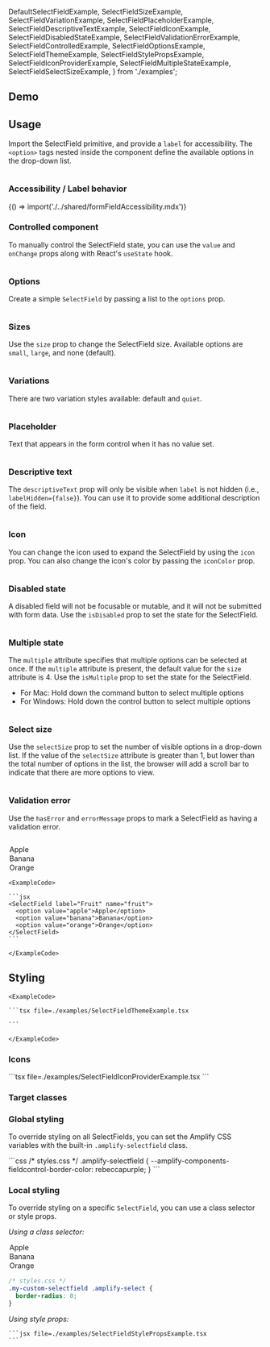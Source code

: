 
  DefaultSelectFieldExample,
  SelectFieldSizeExample,
  SelectFieldVariationExample,
  SelectFieldPlaceholderExample,
  SelectFieldDescriptiveTextExample,
  SelectFieldIconExample,
  SelectFieldDisabledStateExample,
  SelectFieldValidationErrorExample,
  SelectFieldControlledExample,
  SelectFieldOptionsExample,
  SelectFieldThemeExample,
  SelectFieldStylePropsExample,
  SelectFieldIconProviderExample,
  SelectFieldMultipleStateExample,
  SelectFieldSelectSizeExample,
} from './examples';

## Demo

<SelectFieldDemo />

## Usage

Import the SelectField primitive, and provide a `label` for accessibility. The `<option>` tags nested inside the component define the available options in the drop-down list.

<Example>
  <DefaultSelectFieldExample />
  
  <ExampleCode>

```jsx file=./examples/DefaultSelectFieldExample.tsx

```

  </ExampleCode>
</Example>

### Accessibility / Label behavior

<Fragment>{() => import('./../shared/formFieldAccessibility.mdx')}</Fragment>

### Controlled component

To manually control the SelectField state, you can use the `value` and `onChange` props along with React's `useState` hook.

<Example>
  <SelectFieldControlledExample />
  
  <ExampleCode>

```jsx file=./examples/SelectFieldControlledExample.tsx

```

  </ExampleCode>
</Example>

### Options

Create a simple `SelectField` by passing a list to the `options` prop.

<Example>
  <SelectFieldOptionsExample />
  
  <ExampleCode>

```jsx file=./examples/SelectFieldOptionsExample.tsx

```

  </ExampleCode>
</Example>

### Sizes

Use the `size` prop to change the SelectField size. Available options are `small`, `large`, and none (default).

<Example>
  <SelectFieldSizeExample />
  
  <ExampleCode>

```jsx file=./examples/SelectFieldSizeExample.tsx

```

  </ExampleCode>
</Example>

### Variations

There are two variation styles available: default and `quiet`.

<Example>
  <SelectFieldVariationExample />
  
  <ExampleCode>

```jsx file=./examples/SelectFieldVariationExample.tsx

```

  </ExampleCode>
</Example>

### Placeholder

Text that appears in the form control when it has no value set.

<Example>
  <SelectFieldPlaceholderExample />
  
  <ExampleCode>

```jsx file=./examples/SelectFieldPlaceholderExample.tsx

```

  </ExampleCode>
</Example>

### Descriptive text

The `descriptiveText` prop will only be visible when `label` is not hidden (i.e., `labelHidden={false}`). You can use it to provide some additional description of the field.

<Example>
  <SelectFieldDescriptiveTextExample />
  
  <ExampleCode>

```jsx file=./examples/SelectFieldDescriptiveTextExample.tsx

```

  </ExampleCode>
</Example>

### Icon

You can change the icon used to expand the SelectField by using the `icon` prop. You can also change the icon's color by passing the `iconColor` prop.

<Example>
  <SelectFieldIconExample />
  
  <ExampleCode>

```jsx file=./examples/SelectFieldIconExample.tsx

```

  </ExampleCode>
</Example>

### Disabled state

A disabled field will not be focusable or mutable, and it will not be submitted with form data. Use the `isDisabled` prop to set the state for the SelectField.

<Example>
  <SelectFieldDisabledStateExample />
  
  <ExampleCode>

```jsx file=./examples/SelectFieldDisabledStateExample.tsx

```

  </ExampleCode>
</Example>

### Multiple state

The `multiple` attribute specifies that multiple options can be selected at once. If the `multiple` attribute is present, the default value for the `size` attribute is 4. Use the `isMultiple` prop to set the state for the SelectField. 
* For Mac: Hold down the command button to select multiple options
* For Windows: Hold down the control button to select multiple options

<Example>
  <SelectFieldMultipleStateExample />
  
  <ExampleCode>

```jsx file=./examples/SelectFieldMultipleStateExample.tsx

```

  </ExampleCode>
</Example>

### Select size

 Use the `selectSize` prop to set the number of visible options in a drop-down list. If the value of the `selectSize` attribute is greater than 1, but lower than the total number of options in the list, the browser will add a scroll bar to indicate that there are more options to view.

<Example>
  <SelectFieldSelectSizeExample />
  
  <ExampleCode>

```jsx file=./examples/SelectFieldSelectSizeExample.tsx

```

  </ExampleCode>
</Example>

### Validation error

Use the `hasError` and `errorMessage` props to mark a SelectField as having a validation error.

<Example>
  <SelectFieldValidationErrorExample />
  
  <ExampleCode>

```jsx file=./examples/SelectFieldValidationErrorExample.tsx

```

  </ExampleCode>
</Example>

<StandardHTMLAttributes component="SelectField" link="select" element="<select>">
  <Example>
    <SelectField label="Fruit" name="fruit">
      <option value="apple">Apple</option>
      <option value="banana">Banana</option>
      <option value="orange">Orange</option>
    </SelectField>

    <ExampleCode>

    ```jsx
    <SelectField label="Fruit" name="fruit">
      <option value="apple">Apple</option>
      <option value="banana">Banana</option>
      <option value="orange">Orange</option>
    </SelectField>
    ```

    </ExampleCode>

  </Example>
</StandardHTMLAttributes>

## Styling

<ThemeExample component="SelectField" link="select">
  <Example>
    <SelectFieldThemeExample />
    
    <ExampleCode>

    ```tsx file=./examples/SelectFieldThemeExample.tsx

    ```

    </ExampleCode>
  </Example>
</ThemeExample>

### Icons


<Example>
  <SelectFieldIconProviderExample />
  
  <ExampleCode>
  ```tsx file=./examples/SelectFieldIconProviderExample.tsx
  ```
  </ExampleCode>
</Example>


### Target classes

<ComponentStyleDisplay componentName="SelectField" />

### Global styling

To override styling on all SelectFields, you can set the Amplify CSS variables with the built-in `.amplify-selectfield` class.

<Example>
  <SelectField
    label="Globally styled field"
    className="globally-styled-selectfield"
  />
  <ExampleCode>
    ```css
    /* styles.css */
    .amplify-selectfield {
      --amplify-components-fieldcontrol-border-color: rebeccapurple;
    }
    ```
  </ExampleCode>
</Example>

### Local styling

To override styling on a specific `SelectField`, you can use a class selector or style props.

_Using a class selector:_

<Example>
  <SelectField
    label="Fruit"
    labelHidden={true}
    className="my-custom-selectfield"
    placeholder="Please select a fruit"
  >
    <option value="apple">Apple</option>
    <option value="banana">Banana</option>
    <option value="orange">Orange</option>
  </SelectField>
<ExampleCode>

```css
/* styles.css */
.my-custom-selectfield .amplify-select {
  border-radius: 0;
}
```

</ExampleCode>
</Example>

_Using style props:_

<Example>
  <SelectFieldStylePropsExample />
  
  <ExampleCode>

    ```jsx file=./examples/SelectFieldStylePropsExample.tsx
    ```

  </ExampleCode>

</Example>

